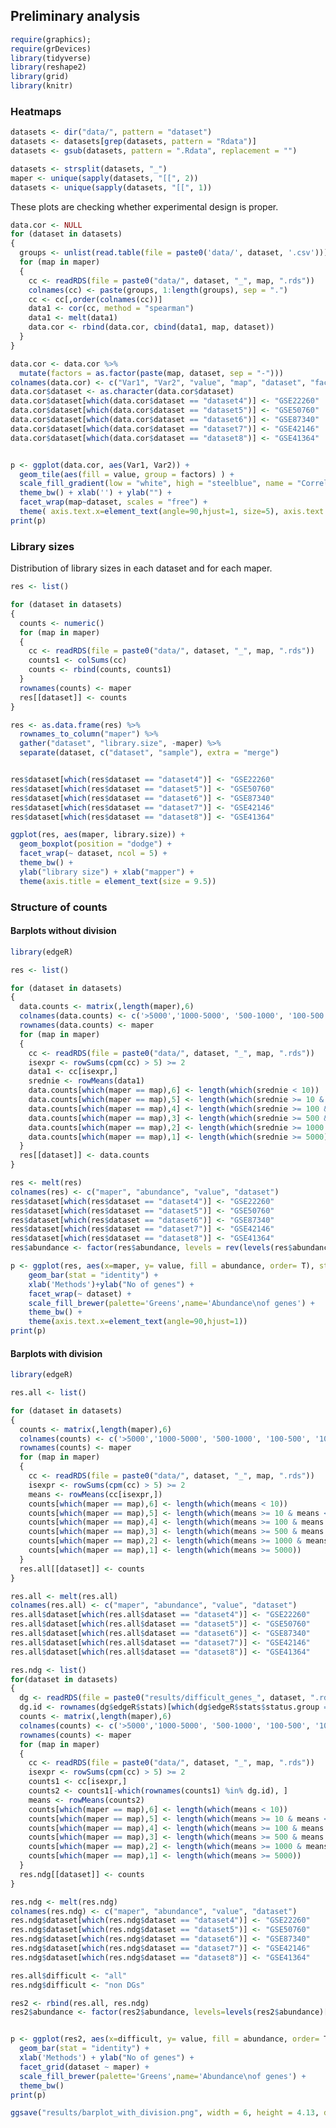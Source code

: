 ## Preliminary analysis

```r
require(graphics); 
require(grDevices)
library(tidyverse)
library(reshape2)
library(grid)
library(knitr)
```

### Heatmaps

```r
datasets <- dir("data/", pattern = "dataset")
datasets <- datasets[grep(datasets, pattern = "Rdata")]
datasets <- gsub(datasets, pattern = ".Rdata", replacement = "")

datasets <- strsplit(datasets, "_")
maper <- unique(sapply(datasets, "[[", 2))
datasets <- unique(sapply(datasets, "[[", 1))
```

These plots are checking whether experimental design is proper.

```r
data.cor <- NULL
for (dataset in datasets)
{
  groups <- unlist(read.table(file = paste0('data/', dataset, '.csv')))
  for (map in maper)
  {
    cc <- readRDS(file = paste0("data/", dataset, "_", map, ".rds"))
    colnames(cc) <- paste(groups, 1:length(groups), sep = ".")
    cc <- cc[,order(colnames(cc))]
    data1 <- cor(cc, method = "spearman")
    data1 <- melt(data1)
    data.cor <- rbind(data.cor, cbind(data1, map, dataset))
  }
}

data.cor <- data.cor %>%
  mutate(factors = as.factor(paste(map, dataset, sep = "-")))
colnames(data.cor) <- c("Var1", "Var2", "value", "map", "dataset", "factors")
data.cor$dataset <- as.character(data.cor$dataset)
data.cor$dataset[which(data.cor$dataset == "dataset4")] <- "GSE22260"
data.cor$dataset[which(data.cor$dataset == "dataset5")] <- "GSE50760"
data.cor$dataset[which(data.cor$dataset == "dataset6")] <- "GSE87340"
data.cor$dataset[which(data.cor$dataset == "dataset7")] <- "GSE42146"
data.cor$dataset[which(data.cor$dataset == "dataset8")] <- "GSE41364"


p <- ggplot(data.cor, aes(Var1, Var2)) + 
  geom_tile(aes(fill = value, group = factors) ) + 
  scale_fill_gradient(low = "white", high = "steelblue", name = "Correlation") +
  theme_bw() + xlab('') + ylab("") + 
  facet_wrap(map~dataset, scales = "free") + 
  theme( axis.text.x=element_text(angle=90,hjust=1, size=5), axis.text.y=element_text(size=5))
print(p)
```

### Library sizes

Distribution of library sizes in each dataset and for each maper.

```r
res <- list()

for (dataset in datasets)
{
  counts <- numeric()
  for (map in maper)
  {
    cc <- readRDS(file = paste0("data/", dataset, "_", map, ".rds"))
    counts1 <- colSums(cc)
    counts <- rbind(counts, counts1)
  }
  rownames(counts) <- maper
  res[[dataset]] <- counts
}

res <- as.data.frame(res) %>%
  rownames_to_column("maper") %>%
  gather("dataset", "library.size", -maper) %>% 
  separate(dataset, c("dataset", "sample"), extra = "merge")


res$dataset[which(res$dataset == "dataset4")] <- "GSE22260"
res$dataset[which(res$dataset == "dataset5")] <- "GSE50760"
res$dataset[which(res$dataset == "dataset6")] <- "GSE87340"
res$dataset[which(res$dataset == "dataset7")] <- "GSE42146"
res$dataset[which(res$dataset == "dataset8")] <- "GSE41364"

ggplot(res, aes(maper, library.size)) +
  geom_boxplot(position = "dodge") +
  facet_wrap(~ dataset, ncol = 5) +
  theme_bw() + 
  ylab("library size") + xlab("mapper") + 
  theme(axis.title = element_text(size = 9.5)) 
```

### Structure of counts

#### Barplots without division

```r
library(edgeR)

res <- list()

for (dataset in datasets)
{
  data.counts <- matrix(,length(maper),6)
  colnames(data.counts) <- c('>5000','1000-5000', '500-1000', '100-500', '10-100', '<10')
  rownames(data.counts) <- maper
  for (map in maper)
  {
    cc <- readRDS(file = paste0("data/", dataset, "_", map, ".rds"))
    isexpr <- rowSums(cpm(cc) > 5) >= 2
    data1 <- cc[isexpr,]
    srednie <- rowMeans(data1)
    data.counts[which(maper == map),6] <- length(which(srednie < 10))
    data.counts[which(maper == map),5] <- length(which(srednie >= 10 & srednie < 100))
    data.counts[which(maper == map),4] <- length(which(srednie >= 100 & srednie < 500))
    data.counts[which(maper == map),3] <- length(which(srednie >= 500 & srednie < 1000))
    data.counts[which(maper == map),2] <- length(which(srednie >= 1000 & srednie < 5000))
    data.counts[which(maper == map),1] <- length(which(srednie >= 5000))
  }
  res[[dataset]] <- data.counts
}

res <- melt(res)
colnames(res) <- c("maper", "abundance", "value", "dataset")
res$dataset[which(res$dataset == "dataset4")] <- "GSE22260"
res$dataset[which(res$dataset == "dataset5")] <- "GSE50760"
res$dataset[which(res$dataset == "dataset6")] <- "GSE87340"
res$dataset[which(res$dataset == "dataset7")] <- "GSE42146"
res$dataset[which(res$dataset == "dataset8")] <- "GSE41364"
res$abundance <- factor(res$abundance, levels = rev(levels(res$abundance)))

p <- ggplot(res, aes(x=maper, y= value, fill = abundance, order= T), stat = "identity") +
    geom_bar(stat = "identity") +
    xlab('Methods')+ylab("No of genes") +
    facet_wrap(~ dataset) +
    scale_fill_brewer(palette='Greens',name='Abundance\nof genes') +
    theme_bw() +
    theme(axis.text.x=element_text(angle=90,hjust=1))
print(p)

```

#### Barplots with division

```r
library(edgeR)

res.all <- list()

for (dataset in datasets)
{
  counts <- matrix(,length(maper),6)
  colnames(counts) <- c('>5000','1000-5000', '500-1000', '100-500', '10-100', '<10')
  rownames(counts) <- maper
  for (map in maper)
  {
    cc <- readRDS(file = paste0("data/", dataset, "_", map, ".rds"))
    isexpr <- rowSums(cpm(cc) > 5) >= 2
    means <- rowMeans(cc[isexpr,])
    counts[which(maper == map),6] <- length(which(means < 10))
    counts[which(maper == map),5] <- length(which(means >= 10 & means < 100))
    counts[which(maper == map),4] <- length(which(means >= 100 & means < 500))
    counts[which(maper == map),3] <- length(which(means >= 500 & means < 1000))
    counts[which(maper == map),2] <- length(which(means >= 1000 & means < 5000))
    counts[which(maper == map),1] <- length(which(means >= 5000))
  }
  res.all[[dataset]] <- counts
}

res.all <- melt(res.all)
colnames(res.all) <- c("maper", "abundance", "value", "dataset")
res.all$dataset[which(res.all$dataset == "dataset4")] <- "GSE22260"
res.all$dataset[which(res.all$dataset == "dataset5")] <- "GSE50760"
res.all$dataset[which(res.all$dataset == "dataset6")] <- "GSE87340"
res.all$dataset[which(res.all$dataset == "dataset7")] <- "GSE42146"
res.all$dataset[which(res.all$dataset == "dataset8")] <- "GSE41364"
```


```r
res.ndg <- list()
for(dataset in datasets)
{
  dg <- readRDS(file = paste0("results/difficult_genes_", dataset, ".rds"))
  dg.id <- rownames(dg$edgeR$stats)[which(dg$edgeR$stats$status.group == 'Sig' & dg$edgeR$stats$status.mappers == 'Sig')]
  counts <- matrix(,length(maper),6)
  colnames(counts) <- c('>5000','1000-5000', '500-1000', '100-500', '10-100', '<10')
  rownames(counts) <- maper
  for (map in maper)
  {  
    cc <- readRDS(file = paste0("data/", dataset, "_", map, ".rds"))
    isexpr <- rowSums(cpm(cc) > 5) >= 2
    counts1 <- cc[isexpr,]
    counts2 <- counts1[-which(rownames(counts1) %in% dg.id), ]
    means <- rowMeans(counts2)
    counts[which(maper == map),6] <- length(which(means < 10))
    counts[which(maper == map),5] <- length(which(means >= 10 & means < 100))
    counts[which(maper == map),4] <- length(which(means >= 100 & means < 500))
    counts[which(maper == map),3] <- length(which(means >= 500 & means < 1000))
    counts[which(maper == map),2] <- length(which(means >= 1000 & means < 5000))
    counts[which(maper == map),1] <- length(which(means >= 5000))
  }
  res.ndg[[dataset]] <- counts
}

res.ndg <- melt(res.ndg)
colnames(res.ndg) <- c("maper", "abundance", "value", "dataset")
res.ndg$dataset[which(res.ndg$dataset == "dataset4")] <- "GSE22260"
res.ndg$dataset[which(res.ndg$dataset == "dataset5")] <- "GSE50760"
res.ndg$dataset[which(res.ndg$dataset == "dataset6")] <- "GSE87340"
res.ndg$dataset[which(res.ndg$dataset == "dataset7")] <- "GSE42146"
res.ndg$dataset[which(res.ndg$dataset == "dataset8")] <- "GSE41364"
```

```r
res.all$difficult <- "all"
res.ndg$difficult <- "non DGs"

res2 <- rbind(res.all, res.ndg)
res2$abundance <- factor(res2$abundance, levels=levels(res2$abundance)[c(1,3:6,2)])


p <- ggplot(res2, aes(x=difficult, y= value, fill = abundance, order= T), stat = "identity") +
  geom_bar(stat = "identity") +
  xlab('Methods') + ylab("No of genes") +
  facet_grid(dataset ~ maper) +
  scale_fill_brewer(palette='Greens',name='Abundance\nof genes') +
  theme_bw()
print(p)

ggsave("results/barplot_with_division.png", width = 6, height = 4.13, dpi = 300)
```

